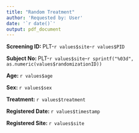 ```yaml
---
title: "Random Treatment"
author: 'Requested by: User'
date: '`r date()`'
output: pdf_document
---
```


**Screening ID: **PLT-`r values$site`-`r values$PID`

**Subject No: **PLT-`r values$site`-`r sprintf("%03d", as.numeric(values$randomizationID))`

**Age: **`r values$age`

**Sex: **`r values$sex`

**Treatment: **`r values$treatment`

**Registered Date: **`r values$timestamp`

**Registered Site: **`r values$site`


